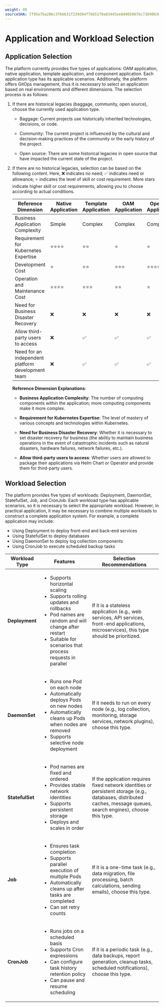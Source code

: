 ```yaml
---
weight: 40
sourceSHA: ff95e7ba206c3f66631f239d94f7b651f0a83445ee84965067bc73690630b1e8
---
```


# Application and Workload Selection

## Application Selection

The platform currently provides five types of applications: OAM application, native application, template application, and component application. Each application type has its applicable scenarios. Additionally, the platform offers GitOps management, thus it is necessary to select an application based on real environments and different dimensions. The selection process is as follows:

1. If there are historical legacies (baggage, community, open source), choose the currently used application type.

   - Baggage: Current projects use historically inherited technologies, decisions, or code.

   - Community: The current project is influenced by the cultural and decision-making practices of the community or the early history of the project.

   - Open source: There are some historical legacies in open source that have impacted the current state of the project.

2. If there are no historical legacies, selection can be based on the following content. Here, ❌ indicates no need; ✅ indicates need or allowance; ⭐️ indicates the level of skill or cost requirement. More stars indicate higher skill or cost requirements, allowing you to choose according to actual conditions.

   | Reference Dimension                               | Native Application | Template Application | OAM Application | Operator Application | GitOps Application |
   | ------------------------------------------------- | ------------------ | -------------------- | --------------- | -------------------- | ------------------ |
   | Business Application Complexity                   | Simple             | Complex              | Complex         | Complex              | -                  |
   | Requirement for Kubernetes Expertise              | ⭐️⭐️⭐️⭐️       | ⭐️⭐️               | ⭐️             | ⭐️                  | ⭐️⭐️⭐️⭐️       |
   | Development Cost                                  | ⭐️                | ⭐️⭐️               | ⭐️⭐️⭐️       | ⭐️⭐️⭐️⭐️         | -                  |
   | Operation and Maintenance Cost                    | ⭐️⭐️⭐️⭐️       | ⭐️⭐️⭐️            | ⭐️⭐️          | ⭐️                  | ⭐️⭐️⭐️⭐️⭐️    |
   | Need for Business Disaster Recovery               | ❌                 | ❌                   | ❌              | ❌                   | ✅                 |
   | Allow third-party users to access                 | ❌                 | ✅                   | ✅              | ✅                   | ❌                 |
   | Need for an independent platform development team | ❌                 | ✅                   | ✅              | ✅                   | ❌                 |

   **Reference Dimension Explanations**:

   - **Business Application Complexity**: The number of computing components within the application; more computing components make it more complex.

   - **Requirement for Kubernetes Expertise**: The level of mastery of various concepts and technologies within Kubernetes.

   - **Need for Business Disaster Recovery**: Whether it is necessary to set disaster recovery for business (the ability to maintain business operations in the event of catastrophic incidents such as natural disasters, hardware failures, network failures, etc.).

   - **Allow third-party users to access**: Whether users are allowed to package their applications via Helm Chart or Operator and provide them for third-party users.

## Workload Selection

The platform provides five types of workloads: Deployment, DaemonSet, StatefulSet, Job, and CronJob. Each workload type has applicable scenarios, so it is necessary to select the appropriate workload. However, in practical application, it may be necessary to combine multiple workloads to construct a complete application system. For example, a complete application may include:

- Using Deployment to deploy front-end and back-end services
- Using StatefulSet to deploy databases
- Using DaemonSet to deploy log collection components
- Using CronJob to execute scheduled backup tasks

| Workload Type   | Features                                                                                                                                                                                                                 | Selection Recommendations                                                                                                                                           |
| --------------- | ------------------------------------------------------------------------------------------------------------------------------------------------------------------------------------------------------------------------ | ------------------------------------------------------------------------------------------------------------------------------------------------------------------- |
| **Deployment**  | <ul><li>Supports horizontal scaling</li><li>Supports rolling updates and rollbacks</li><li>Pod names are random and will change after restart</li><li>Suitable for scenarios that process requests in parallel</li></ul> | If it is a stateless application (e.g., web services, API services, front-end applications, microservices), this type should be prioritized.                        |
| **DaemonSet**   | <ul><li>Runs one Pod on each node</li><li>Automatically deploys Pods on new nodes</li><li>Automatically cleans up Pods when nodes are removed</li><li>Supports selective node deployment</li></ul>                       | If it needs to run on every node (e.g., log collection, monitoring, storage services, network plugins), choose this type.                                           |
| **StatefulSet** | <ul><li>Pod names are fixed and ordered</li><li>Provides stable network identities</li><li>Supports persistent storage</li><li>Deploys and scales in order</li></ul>                                                     | If the application requires fixed network identities or persistent storage (e.g., databases, distributed caches, message queues, search engines), choose this type. |
| **Job**         | <ul><li>Ensures task completion</li><li>Supports parallel execution of multiple Pods</li><li>Automatically cleans up after tasks are completed</li><li>Can set retry counts</li></ul>                                    | If it is a one-time task (e.g., data migration, file processing, batch calculations, sending emails), choose this type.                                             |
| **CronJob**     | <ul><li>Runs jobs on a scheduled basis</li><li>Supports Cron expressions</li><li>Can configure task history retention policy</li><li>Can pause and resume scheduling</li></ul>                                           | If it is a periodic task (e.g., data backups, report generation, cleanup tasks, scheduled notifications), choose this type.                                         |
